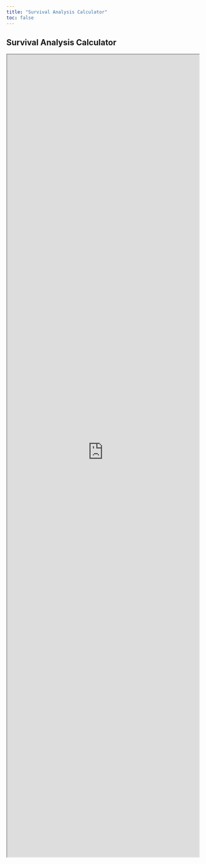 ```yaml
---
title: "Survival Analysis Calculator"
toc: false
---
```


## Survival Analysis Calculator

<iframe height="2100" width="100%" frameborder="1" src="https://zp1mwp-jean0victor-kwizera.shinyapps.io/SurvivalAnalysisCalculator/"> </iframe>
